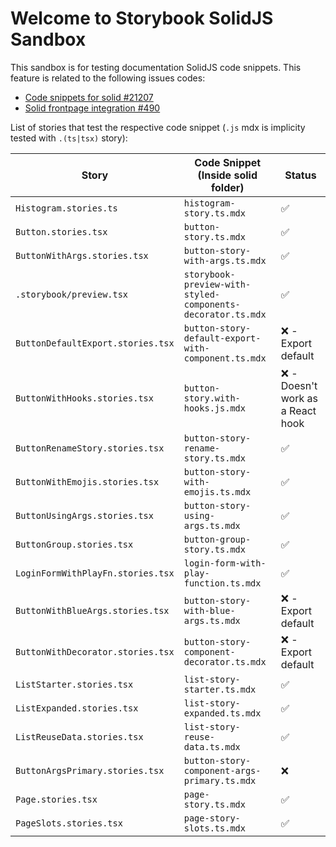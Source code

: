 
<Meta title="Introduction" />

# Welcome to Storybook SolidJS Sandbox

This sandbox is for testing documentation SolidJS code snippets. This feature is related to the following issues codes:

- [Code snippets for solid #21207](https://github.com/storybookjs/storybook/pull/21207)
- [Solid frontpage integration #490](https://github.com/storybookjs/frontpage/pull/490)

List of stories that test the respective code snippet
(<code>.js</code> mdx is implicity tested with <code>.(ts|tsx)</code> story):

<table>
  <thead>
    <tr>
      <th>Story</th>
      <th>Code Snippet (Inside solid folder)</th>
      <th>Status</th>
    </tr>
  </thead>
  <tbody>
    <tr>
      <td>
        <code>Histogram.stories.ts</code>
      </td>
      <td>
        <code>histogram-story.ts.mdx</code>
      </td>
      <td>✅</td>
    </tr>
    <tr>
      <td>
        <code>Button.stories.tsx</code>
      </td>
      <td>
        <code>button-story.ts.mdx</code>
      </td>
      <td>✅</td>
    </tr>
    <tr>
      <td>
        <code>ButtonWithArgs.stories.tsx</code>
      </td>
      <td>
        <code>button-story-with-args.ts.mdx</code>
      </td>
      <td>✅</td>
    </tr>
    <tr>
      <td>
        <code>.storybook/preview.tsx</code>
      </td>
      <td>
        <code>storybook-preview-with-styled-components-decorator.ts.mdx</code>
      </td>
      <td>✅</td>
    </tr>
    <tr>
      <td>
        <code>ButtonDefaultExport.stories.tsx</code>
      </td>
      <td>
        <code>button-story-default-export-with-component.ts.mdx</code>
      </td>
      <td>❌ - Export default</td>
    </tr>
    <tr>
      <td>
        <code>ButtonWithHooks.stories.tsx</code>
      </td>
      <td>
        <code>button-story.with-hooks.js.mdx</code>
      </td>
      <td>❌ - Doesn't work as a React hook</td>
    </tr>
    <tr>
      <td>
        <code>ButtonRenameStory.stories.tsx</code>
      </td>
      <td>
        <code>button-story-rename-story.ts.mdx</code>
      </td>
      <td>✅</td>
    </tr>
    <tr>
      <td>
        <code>ButtonWithEmojis.stories.tsx</code>
      </td>
      <td>
        <code>button-story-with-emojis.ts.mdx</code>
      </td>
      <td>✅</td>
    </tr>
    <tr>
      <td>
        <code>ButtonUsingArgs.stories.tsx</code>
      </td>
      <td>
        <code>button-story-using-args.ts.mdx</code>
      </td>
      <td>✅</td>
    </tr>
    <tr>
      <td>
        <code>ButtonGroup.stories.tsx</code>
      </td>
      <td>
        <code>button-group-story.ts.mdx</code>
      </td>
      <td>✅</td>
    </tr>
    <tr>
      <td>
        <code>LoginFormWithPlayFn.stories.tsx</code>
      </td>
      <td>
        <code>login-form-with-play-function.ts.mdx</code>
      </td>
      <td>✅</td>
    </tr>
    <tr>
      <td>
        <code>ButtonWithBlueArgs.stories.tsx</code>
      </td>
      <td>
        <code>button-story-with-blue-args.ts.mdx</code>
      </td>
      <td>❌ - Export default</td>
    </tr>
    <tr>
      <td>
        <code>ButtonWithDecorator.stories.tsx</code>
      </td>
      <td>
        <code>button-story-component-decorator.ts.mdx</code>
      </td>
      <td>❌ - Export default</td>
    </tr>
    <tr>
      <td>
        <code>ListStarter.stories.tsx</code>
      </td>
      <td>
        <code>list-story-starter.ts.mdx</code>
      </td>
      <td>✅</td>
    </tr>
    <tr>
      <td>
        <code>ListExpanded.stories.tsx</code>
      </td>
      <td>
        <code>list-story-expanded.ts.mdx</code>
      </td>
      <td>✅</td>
    </tr>
    <tr>
      <td>
        <code>ListReuseData.stories.tsx</code>
      </td>
      <td>
        <code>list-story-reuse-data.ts.mdx</code>
      </td>
      <td>✅</td>
    </tr>
    <tr>
      <td>
        <code>ButtonArgsPrimary.stories.tsx</code>
      </td>
      <td>
        <code>button-story-component-args-primary.ts.mdx</code>
      </td>
      <td>❌</td>
    </tr>
    <tr>
      <td>
        <code>Page.stories.tsx</code>
      </td>
      <td>
        <code>page-story.ts.mdx</code>
      </td>
      <td>✅</td>
    </tr>
    <tr>
      <td>
        <code>PageSlots.stories.tsx</code>
      </td>
      <td>
        <code>page-story-slots.ts.mdx</code>
      </td>
      <td>✅</td>
    </tr>
  </tbody>
</table>
